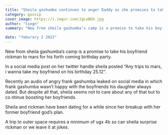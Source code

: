 ```yaml
---
title: "Sheila gashumba continues to anger Daddy as she promises to take Rickman to mars for his birthday"
category: gossip
cover_image: https://i.imgur.com/JgLeBOX.jpg
author: "tsegn"
summary: "New from sheila gashumba’s camp is a promise to take his boyfriend rickman to mars for his forth coming birthday party"

date: "feburary 2 2023"
---
```


New from sheila gashumba’s camp is a promise to take his boyfriend rickman to mars for his forth coming birthday party.

In a social media post on her twitter handle sheila posted “Any trips to mars, i wanna take my boyfriend on his birthday 25.12“.

Recently an audio of angry frank gashumba leaked on social media in which frank gashumba wasn’t happy with the boyfriends his daughter always dated. But despite all that, sheila seems not to care about any of that but to co ntinue boosting her boyfriends.

Sheila and rickman have been dating for a while since her breakup with her former boyfriend god’s plan.

A trip to outer space requires a minimum of ugx 4b so can sheila surprise rickman or we leave it at jokes.
